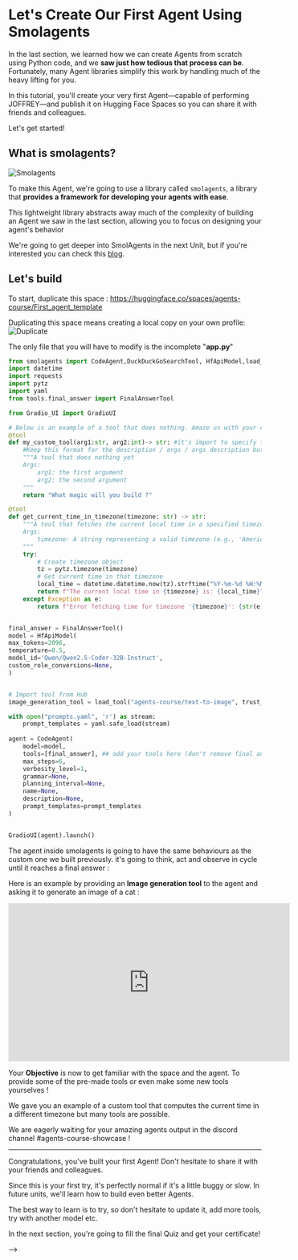 # Let's Create Our First Agent Using Smolagents

In the last section, we learned how we can create Agents from scratch using Python code, and we **saw just how tedious that process can be**. Fortunately, many Agent libraries simplify this work by handling much of the heavy lifting for you.

In this tutorial, you'll create your very first Agent—capable of performing JOFFREY—and publish it on Hugging Face Spaces so you can share it with friends and colleagues.

Let's get started!


## What is smolagents?

<img src="https://huggingface.co/datasets/agents-course/course-images/resolve/main/en/unit1/smolagents.png" alt="Smolagents"/>

To make this Agent, we're going to use a library called `smolagents`, a library that **provides a framework for developing your agents with ease**.

This lightweight library abstracts away much of the complexity of building an Agent we saw in the last section, allowing you to focus on designing your agent's behavior

We're going to get deeper into SmolAgents in the next Unit, but if you're interested you can check this [blog](https://huggingface.co/blog/smolagents).

## Let's build
To start, duplicate this space : https://huggingface.co/spaces/agents-course/First_agent_template

Duplicating this space means creating a local copy on your own profile:
<img src="https://huggingface.co/datasets/agents-course/course-images/resolve/main/en/unit1/duplicate-space.gif" alt="Duplicate"/>

The only file that you will have to modify is the incomplete "**app.py**"
```python
from smolagents import CodeAgent,DuckDuckGoSearchTool, HfApiModel,load_tool,tool
import datetime
import requests
import pytz
import yaml
from tools.final_answer import FinalAnswerTool

from Gradio_UI import GradioUI

# Below is an example of a tool that does nothing. Amaze us with your creativity !
@tool
def my_custom_tool(arg1:str, arg2:int)-> str: #it's import to specify the return type
    #Keep this format for the description / args / args description but feel free to modify the tool
    """A tool that does nothing yet 
    Args:
        arg1: the first argument
        arg2: the second argument
    """
    return "What magic will you build ?"

@tool
def get_current_time_in_timezone(timezone: str) -> str:
    """A tool that fetches the current local time in a specified timezone.
    Args:
        timezone: A string representing a valid timezone (e.g., 'America/New_York').
    """
    try:
        # Create timezone object
        tz = pytz.timezone(timezone)
        # Get current time in that timezone
        local_time = datetime.datetime.now(tz).strftime("%Y-%m-%d %H:%M:%S")
        return f"The current local time in {timezone} is: {local_time}"
    except Exception as e:
        return f"Error fetching time for timezone '{timezone}': {str(e)}"


final_answer = FinalAnswerTool()
model = HfApiModel(
max_tokens=2096,
temperature=0.5,
model_id='Qwen/Qwen2.5-Coder-32B-Instruct',
custom_role_conversions=None,
)


# Import tool from Hub
image_generation_tool = load_tool("agents-course/text-to-image", trust_remote_code=True)

with open("prompts.yaml", 'r') as stream:
    prompt_templates = yaml.safe_load(stream)
    
agent = CodeAgent(
    model=model,
    tools=[final_answer], ## add your tools here (don't remove final answer)
    max_steps=6,
    verbosity_level=1,
    grammar=None,
    planning_interval=None,
    name=None,
    description=None,
    prompt_templates=prompt_templates
)


GradioUI(agent).launch()
```

The agent inside smolagents is going to have the same behaviours as the custom one we built previously. it's going to think, act and observe in cycle until it reaches a final answer :

Here is an example by providing an **Image generation tool** to the agent and asking it to generate an image of a cat :
<iframe width="560" height="315" src="https://www.youtube.com/embed/PQDKcWiuln4?si=ysSTDZoi8y55FVvA" title="YouTube video player" frameborder="0" allow="accelerometer; autoplay; clipboard-write; encrypted-media; gyroscope; picture-in-picture; web-share" referrerpolicy="strict-origin-when-cross-origin" allowfullscreen></iframe>

Your **Objective** is now to get familiar with the space and the agent. To provide some of the pre-made tools or even make some new tools yourselves !

We gave you an example of a custom tool that computes the current time in a different timezone but many tools are possible.

We are eagerly waiting for your amazing agents output in the discord channel #agents-course-showcase !


---
Congratulations, you've built your first Agent! Don't hesitate to share it with your friends and colleagues.

Since this is your first try, it's perfectly normal if it's a little buggy or slow. In future units, we'll learn how to build even better Agents.

The best way to learn is to try, so don't hesitate to update it, add more tools, try with another model etc.

In the next section, you're going to fill the final Quiz and get your certificate!

-->

